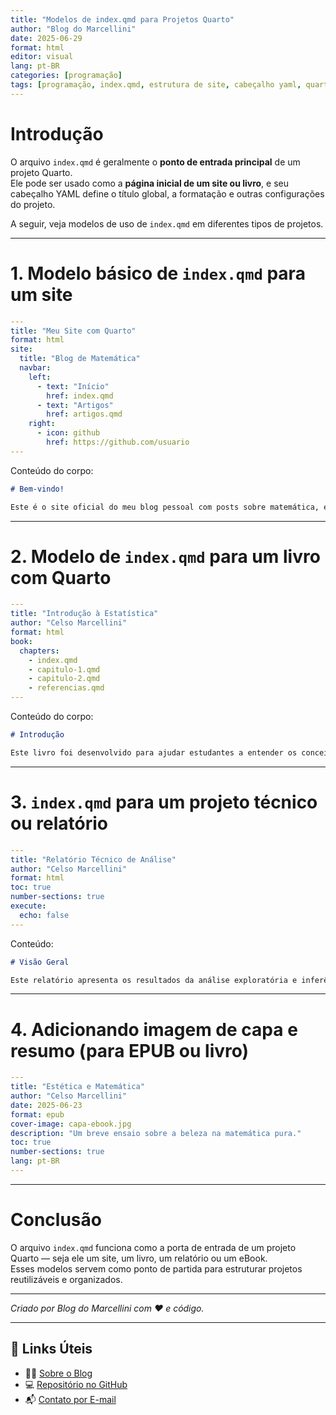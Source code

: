 ```yaml
---
title: "Modelos de index.qmd para Projetos Quarto"
author: "Blog do Marcellini"
date: 2025-06-29
format: html
editor: visual
lang: pt-BR
categories: [programação]
tags: [programação, index.qmd, estrutura de site, cabeçalho yaml, quarto, html, projetos científicos, organização de capítulos]
---
```


# Introdução

O arquivo `index.qmd` é geralmente o **ponto de entrada principal** de um projeto Quarto.  
Ele pode ser usado como a **página inicial de um site ou livro**, e seu cabeçalho YAML define o título global, a formatação e outras configurações do projeto.

A seguir, veja modelos de uso de `index.qmd` em diferentes tipos de projetos.

---

# 1. Modelo básico de `index.qmd` para um site

```yaml
---
title: "Meu Site com Quarto"
format: html
site:
  title: "Blog de Matemática"
  navbar:
    left:
      - text: "Início"
        href: index.qmd
      - text: "Artigos"
        href: artigos.qmd
    right:
      - icon: github
        href: https://github.com/usuario
---
```

Conteúdo do corpo:

```markdown
# Bem-vindo!

Este é o site oficial do meu blog pessoal com posts sobre matemática, estatística e ciência de dados.
```

---

# 2. Modelo de `index.qmd` para um livro com Quarto

```yaml
---
title: "Introdução à Estatística"
author: "Celso Marcellini"
format: html
book:
  chapters:
    - index.qmd
    - capitulo-1.qmd
    - capitulo-2.qmd
    - referencias.qmd
---
```

Conteúdo do corpo:

```markdown
# Introdução

Este livro foi desenvolvido para ajudar estudantes a entender os conceitos fundamentais de estatística com exemplos práticos em R e Python.
```

---

# 3. `index.qmd` para um projeto técnico ou relatório

```yaml
---
title: "Relatório Técnico de Análise"
author: "Celso Marcellini"
format: html
toc: true
number-sections: true
execute:
  echo: false
---
```

Conteúdo:

```markdown
# Visão Geral

Este relatório apresenta os resultados da análise exploratória e inferência estatística aplicada ao conjunto de dados X.
```

---

# 4. Adicionando imagem de capa e resumo (para EPUB ou livro)

```yaml
---
title: "Estética e Matemática"
author: "Celso Marcellini"
date: 2025-06-23
format: epub
cover-image: capa-ebook.jpg
description: "Um breve ensaio sobre a beleza na matemática pura."
toc: true
number-sections: true
lang: pt-BR
---
```

---

# Conclusão

O arquivo `index.qmd` funciona como a porta de entrada de um projeto Quarto — seja ele um site, um livro, um relatório ou um eBook.  
Esses modelos servem como ponto de partida para estruturar projetos reutilizáveis e organizados.

---

*Criado por Blog do Marcellini com ❤️ e código.*

---

## 🔗 Links Úteis

- 🧑‍🏫 [Sobre o Blog](../../posts/pessoal/sobre-o-blog.html)
- 💻 [Repositório no GitHub](https://github.com/marcellini-celso/blog-marcellini)
- 📬 [Contato por E-mail](mailto:prof.marcellini@gmail.com)

